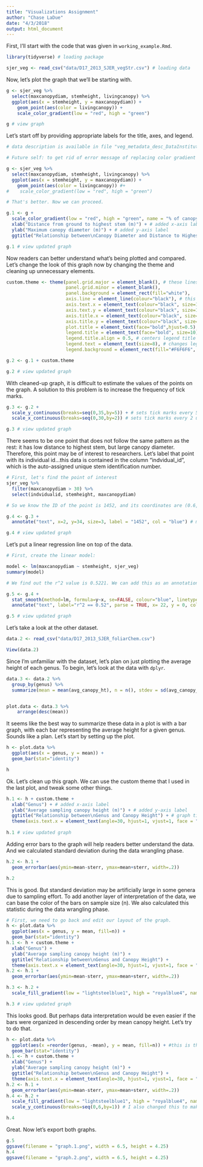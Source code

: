 ```yaml
---
title: "Visualizations Assignment"
author: "Chase LaDue"
date: "4/3/2018"
output: html_document
---
```


First, I'll start with the code that was given in `working_example.Rmd`.

```r

library(tidyverse) # loading package

sjer_veg <- read_csv("data/D17_2013_SJER_vegStr.csv") # loading data

```

Now, let's plot the graph that we'll be starting with.

```r

g <- sjer_veg %>% 
  select(maxcanopydiam, stemheight, livingcanopy) %>% 
  ggplot(aes(x = stemheight, y = maxcanopydiam)) + 
    geom_point(aes(color = livingcanopy)) +
    scale_color_gradient(low = "red", high = "green")

g # view graph

```

Let's start off by providing appropriate labels for the title, axes, and legend.

```r

# data description is available in file "veg_metadata_desc_DataInstitute2016.csv"

# Future self: to get rid of error message of replacing color gradient argument, let's eliminate that from g real quick:

g <- sjer_veg %>% 
  select(maxcanopydiam, stemheight, livingcanopy) %>% 
  ggplot(aes(x = stemheight, y = maxcanopydiam)) + 
    geom_point(aes(color = livingcanopy)) #+
#    scale_color_gradient(low = "red", high = "green")

# That's better. Now we can proceed.

g.1 <- g +
  scale_color_gradient(low = "red", high = "green", name = "% of canopy alive") + # legend label
  xlab("Distance from ground to highest stem (m)") + # added x-axis label
  ylab("Maximum canopy diameter (m)") + # added y-axis label
  ggtitle("Relationship between\nCanopy Diameter and Distance to Highest Stem") # graph title

g.1 # view updated graph
```

Now readers can better understand what's being plotted and compared. Let's change the look of this graph now by changing the theme and cleaning up unnecessary elements.

```r

custom.theme <- theme(panel.grid.major = element_blank(), # these lines gets rid of distracting grid in background
                      panel.grid.minor = element_blank(),
                      panel.background = element_rect(fill="white"),
                      axis.line = element_line(colour="black"), # this changes axes lines to black
                      axis.text.x = element_text(colour="black", size=10), # changes axes text (numbers)
                      axis.text.y = element_text(colour="black", size=10),
                      axis.title.x = element_text(colour="black", size=12, face="bold"), # changes axes labels
                      axis.title.y = element_text(colour="black", size=12, face="bold"),
                      plot.title = element_text(face="bold",hjust=0.5), # centers plot title
                      legend.title = element_text(face="bold", size=10), # changes legend title text
                      legend.title.align = 0.5, # centers legend title
                      legend.text = element_text(size=8), # changes legend text
                      legend.background = element_rect(fill="#F6F6F6", colour = "black")) # adds background and border to legend

g.2 <- g.1 + custom.theme

g.2 # view updated graph
```

With cleaned-up graph, it is difficult to estimate the values of the points on the graph. A solution to this problem is to increase the frequency of tick marks.

```r

g.3 <- g.2 + 
  scale_y_continuous(breaks=seq(0,35,by=5)) + # sets tick marks every 5 units on y axis
  scale_x_continuous(breaks=seq(0,30,by=2)) # sets tick marks every 2 units on x axis

g.3 # view updated graph

```

There seems to be one point that does not follow the same pattern as the rest: it has low distance to highest stem, but large canopy diameter. Therefore, this point may be of interest to researchers. Let's label that point with its individual id...this data is contained in the column "indvidual_id", which is the auto-assigned unique stem identification number.

```r

# First, let's find the point of interest
sjer_veg %>%
  filter(maxcanopydiam > 30) %>% 
  select(indvidualid, stemheight, maxcanopydiam)

# So we know the ID of the point is 1452, and its coordinates are (0.6, 34)

g.4 <- g.3 +
  annotate("text", x=2, y=34, size=3, label = "1452", col = "blue") # moved the text a bit to the right so it doesn't cover point

g.4 # view updated graph
```

Let's put a linear regression line on top of the data.

```r

# First, create the linear model:

model <- lm(maxcanopydiam ~ stemheight, sjer_veg)
summary(model)

# We find out the r^2 value is 0.5221. We can add this as an annotation to the chart.

g.5 <- g.4 + 
  stat_smooth(method=lm, formula=y~x, se=FALSE, colour="blue", linetype="dotted") + #adding the linear model line
  annotate("text", label="r^2 == 0.52", parse = TRUE, x= 22, y = 0, col = "blue") #adding the r^2 value

g.5 # view updated graph

```

Let's take a look at the other dataset.

```r

data.2 <- read_csv("data/D17_2013_SJER_foliarChem.csv")

View(data.2)

```

Since I'm unfamiliar with the dataset, let's plan on just plotting the average height of each genus. To begin, let's look at the data with `dplyr`.

```r

data.3 <- data.2 %>% 
  group_by(genus) %>% 
  summarize(mean = mean(avg_canopy_ht), n = n(), stdev = sd(avg_canopy_ht), sterr = (stdev/n))


plot.data <- data.3 %>% 
    arrange(desc(mean))

```

It seems like the best way to summarize these data in a plot is with a bar graph, with each bar representing the average height for a given genus. Sounds like a plan. Let's start by setting up the plot.

```r

h <- plot.data %>% 
  ggplot(aes(x = genus, y = mean)) +
  geom_bar(stat="identity")

h
```

Ok. Let's clean up this graph. We can use the custom theme that I used in the last plot, and tweak some other things.

```r

h.1 <- h + custom.theme +
  xlab("Genus") + # added x-axis label
  ylab("Average sampling canopy height (m)") + # added y-axis label
  ggtitle("Relationship between\nGenus and Canopy Height") + # graph title
  theme(axis.text.x = element_text(angle=30, hjust=1, vjust=1, face = "italic")) # put tick labels at an angle and italicize genus names
  
h.1 # view updated graph
```

Adding error bars to the graph will help readers better understand the data. And we calculated standard deviation during the data wrangling phase.

```r

h.2 <- h.1 + 
  geom_errorbar(aes(ymin=mean-sterr, ymax=mean+sterr, width=.2))

h.2
```

This is good. But standard deviation may be artificially large in some genera due to sampling effort. To add another layer of interpretation of the data, we can base the color of the bars on sample size (n). We also calculated this statistic during the data wrangling phase.

```r

# First, we need to go back and edit our layout of the graph.
h <- plot.data %>% 
  ggplot(aes(x = genus, y = mean, fill=n)) +
  geom_bar(stat="identity")
h.1 <- h + custom.theme +
  xlab("Genus") + 
  ylab("Average sampling canopy height (m)") + 
  ggtitle("Relationship between\nGenus and Canopy Height") + 
  theme(axis.text.x = element_text(angle=30, hjust=1, vjust=1, face = "italic"))
h.2 <- h.1 + 
  geom_errorbar(aes(ymin=mean-sterr, ymax=mean+sterr, width=.2))

h.3 <- h.2 +
  scale_fill_gradient(low = "lightsteelblue1", high = "royalblue4", name = "Number of samples")

h.3 # view updated graph

```

This looks good. But perhaps data interpretation would be even easier if the bars were organized in descending order by mean canopy height. Let's try to do that.

```r
h <- plot.data %>% 
  ggplot(aes(x =reorder(genus, -mean), y = mean, fill=n)) + #this is the code I changed to reorder bars
  geom_bar(stat="identity")
h.1 <- h + custom.theme +
  xlab("Genus") + 
  ylab("Average sampling canopy height (m)") + 
  ggtitle("Relationship between\nGenus and Canopy Height") + 
  theme(axis.text.x = element_text(angle=30, hjust=1, vjust=1, face = "italic"))
h.2 <- h.1 + 
  geom_errorbar(aes(ymin=mean-sterr, ymax=mean+sterr, width=.2))
h.4 <- h.2 +
  scale_fill_gradient(low = "lightsteelblue1", high = "royalblue4", name = "Number of samples") +
  scale_y_continuous(breaks=seq(0,6,by=1)) # I also changed this to make the y-axis tick marks more precise

h.4
```

Great. Now let's export both graphs.

```r
g.5
ggsave(filename = "graph.1.png", width = 6.5, height = 4.25)
h.4
ggsave(filename = "graph.2.png", width = 6.5, height = 4.25)
```

